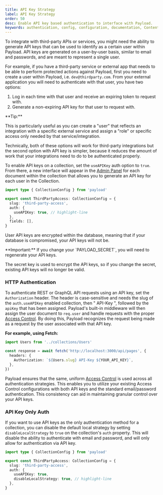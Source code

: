 ```yaml
---
title: API Key Strategy
label: API Key Strategy
order: 50
desc: Enable API key based authentication to interface with Payload.
keywords: authentication, config, configuration, documentation, Content Management System, cms, headless, javascript, node, react, nextjs
---
```


To integrate with third-party APIs or services, you might need the ability to generate API keys that can be used to identify as a certain user within Payload. API keys are generated on a user-by-user basis, similar to email and passwords, and are meant to represent a single user.

For example, if you have a third-party service or external app that needs to be able to perform protected actions against Payload, first you need to create a user within Payload, i.e. `dev@thirdparty.com`. From your external application you will need to authenticate with that user, you have two options:

1. Log in each time with that user and receive an expiring token to request with.
1. Generate a non-expiring API key for that user to request with.

<Banner type="success">
  **Tip:**

This is particularly useful as you can create a "user" that reflects an integration with a specific external service and assign a "role" or specific access only needed by that service/integration.

</Banner>

Technically, both of these options will work for third-party integrations but the second option with API key is simpler, because it reduces the amount of work that your integrations need to do to be authenticated properly.

To enable API keys on a collection, set the `useAPIKey` auth option to `true`. From there, a new interface will appear in the [Admin Panel](../admin/overview) for each document within the collection that allows you to generate an API key for each user in the Collection.

```ts
import type { CollectionConfig } from 'payload'

export const ThirdPartyAccess: CollectionConfig = {
  slug: 'third-party-access',
  auth: {
    useAPIKey: true, // highlight-line
  },
  fields: [],
}
```

User API keys are encrypted within the database, meaning that if your database is compromised,
your API keys will not be.

<Banner type="warning">
  **Important:**
  If you change your `PAYLOAD_SECRET`, you will need to regenerate your API keys.

The secret key is used to encrypt the API keys, so if you change the secret, existing API keys will
no longer be valid.

</Banner>

### HTTP Authentication

To authenticate REST or GraphQL API requests using an API key, set the `Authorization` header. The header is case-sensitive and needs the slug of the `auth.useAPIKey` enabled collection, then " API-Key ", followed by the `apiKey` that has been assigned. Payload's built-in middleware will then assign the user document to `req.user` and handle requests with the proper [Access Control](../access-control/overview). By doing this, Payload recognizes the request being made as a request by the user associated with that API key.

**For example, using Fetch:**

```ts
import Users from '../collections/Users'

const response = await fetch('http://localhost:3000/api/pages', {
  headers: {
    Authorization: `${Users.slug} API-Key ${YOUR_API_KEY}`,
  },
})
```

Payload ensures that the same, uniform [Access Control](../access-control/overview) is used across all authentication strategies. This enables you to utilize your existing Access Control configurations with both API keys and the standard email/password authentication. This consistency can aid in maintaining granular control over your API keys.

### API Key Only Auth

If you want to use API keys as the only authentication method for a collection, you can disable the default local strategy by setting `disableLocalStrategy` to `true` on the collection's `auth` property. This will disable the ability to authenticate with email and password, and will only allow for authentication via API key.

```ts
import type { CollectionConfig } from 'payload'

export const ThirdPartyAccess: CollectionConfig = {
  slug: 'third-party-access',
  auth: {
    useAPIKey: true,
    disableLocalStrategy: true, // highlight-line
  },
}
```
